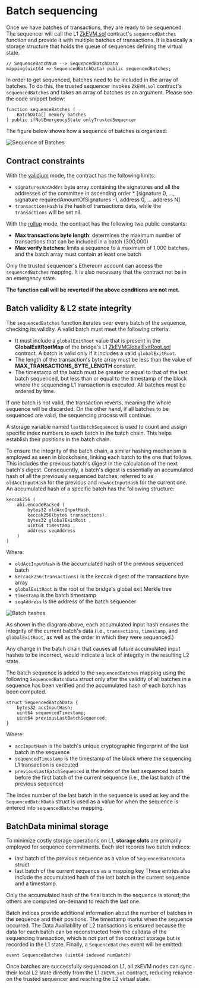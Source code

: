 # Batch sequencing
Once we have batches of transactions, they are ready to be sequenced. The sequencer will call the L1 [ZkEVM.sol](https://github.com/okx/x1-contracts/blob/release/v0.1.0/contracts/PolygonZkEVM.sol "ZkEVM.sol") contract's `sequencedBatches` function and provide it with multiple batches of transactions. It is basically a storage structure that holds the queue of sequences defining the virtual state.
```solidity
// SequenceBatchNum --> SequencedBatchData
mapping(uint64 => SequencedBatchData) public sequencedBatches;
```
In order to get sequenced, batches need to be included in the array of batches. To do this, the trusted sequencer invokes `ZkEVM.sol` contract's `sequencedBatches` and takes an array of batches as an argument. Please see the code snippet below:
```solidity
function sequenceBatches ( 
    BatchData[] memory batches
) public ifNotEmergencyState onlyTrustedSequencer
```
The figure below shows how a sequence of batches is organized:

![Sequence of Batches](./img/sequence-of-batches.png)

## Contract constraints
With the [validium](https://ethereum.org/en/developers/docs/data-availability/ "validium") mode, the contract has the following limits:
- `signaturesAndAddrs` byte array containing the signatures and all the addresses of the committee in ascending order * [signature 0, ..., signature requiredAmountOfSignatures -1, address 0, ... address N]
- `transactionsHash` is the hash of transactions data, while the `transactions` will be set nil.

With the [rollup](https://ethereum.org/en/developers/docs/data-availability/ "rollup") mode,  the contract has the following two public constants:

- **Max transactions byte length**: determines the maximum number of transactions that can be included in a batch (300,000)
- **Max verify batches**: limits a sequence to a maximum of 1,000 batches, and the batch array must contain at least one batch

Only the trusted sequencer's Ethereum account can access the `sequencedBatches` mapping. It is also necessary that the contract not be in an emergency state.

**The function call will be reverted if the above conditions are not met.**

## Batch validity & L2 state integrity
The `sequencedBatches` function iterates over every batch of the sequence, checking its validity. A valid batch must meet the following criteria:
- It must include a `globalExitRoot` value that is present in the **GlobalExitRootMap** of the bridge's L1 [ZkEVMGlobalExitRoot.sol](https://github.com/okx/x1-contracts/blob/release/v0.1.0/contracts/PolygonZkEVMGlobalExitRoot.sol "ZkEVMGlobalExitRoot.sol") contract. A batch is valid only if it includes a valid `globalExitRoot`.
- The length of the transaction's byte array must be less than the value of **MAX_TRANSACTIONS_BYTE_LENGTH** constant.
- The timestamp of the batch must be greater or equal to that of the last batch sequenced, but less than or equal to the timestamp of the block where the sequencing L1 transaction is executed. All batches must be ordered by time.

If one batch is not valid, the transaction reverts, meaning the whole sequence will be discarded. On the other hand, if all batches to be sequenced are valid, the sequencing process will continue.

A storage variable named `lastBatchSequenced` is used to count and assign specific index numbers to each batch in the batch chain. This helps establish their positions in the batch chain. 

To ensure the integrity of the batch chain, a similar hashing mechanism is employed as seen in blockchains, linking each batch to the one that follows. This includes the previous batch's digest in the calculation of the next batch's digest. Consequently, a batch's digest is essentially an accumulated hash of all the previously sequenced batches, referred to as `oldAccInputHash` for the previous and `newAccInputHash` for the current one.
An accumulated hash of a specific batch has the following structure:
```solidity
keccak256 ( 
    abi.encodePacked (
        bytes32 oldAccInputHash, 
        keccak256(bytes transactions), 
        bytes32 globalExitRoot ,
        uint64 timestamp ,
        address seqAddress
    )
)
```
Where:
- `oldAccInputHash` is the accumulated hash of the previous sequenced batch
- `keccack256(transactions)` is the keccak digest of the transactions byte array
- `globalExitRoot` is the root of the bridge's global exit Merkle tree
- `timestamp` is the batch timestamp
- `seqAddress` is the address of the batch sequencer

![Batch hashes](./img/batch-hashes.png)

As shown in the diagram above, each accumulated input hash ensures the integrity of the current batch's data (i.e., `transactions`, `timestamp`, and `globalExitRoot`, as well as the order in which they were sequenced.)

<Tip title="Note">Any change in the batch chain that causes all future accumulated input hashes to be incorrect, would indicate a lack of integrity in the resulting L2 state.</Tip>

The batch sequence is added to the `sequencedBatches` mapping using the following `SequencedBatchData` struct only after the validity of all batches in a sequence has been verified and the accumulated hash of each batch has been computed.
```solidity
struct SequencedBatchData {
    bytes32 accInputHash;
    uint64 sequencedTimestamp;
    uint64 previousLastBatchSequenced;
}
```
Where:
- `accInputHash` is the batch's unique cryptographic fingerprint of the last batch in the sequence
- `sequencedTimestamp` is the timestamp of the block where the sequencing L1 transaction is executed
- `previousLastBatchSequenced` is the index of the last sequenced batch before the first batch of the current sequence (i.e., the last batch of the previous sequence)

The index number of the last batch in the sequence is used as key and the `SequencedBatchData` struct is used as a value for when the sequence is entered into `sequencedBatches` mapping.

## BatchData minimal storage
To minimize costly storage operations on L1, **storage slots** are primarily employed for sequence commitments. Each slot records two batch indices:
- last batch of the previous sequence as a value of `SequencedBatchData` struct
- last batch of the current sequence as a mapping key
These entries also include the accumulated hash of the last batch in the current sequence and a timestamp.

<Tip title="Note">Only the accumulated hash of the final batch in the sequence is stored; the others are computed on-demand to reach the last one.</Tip>

Batch indices provide additional information about the number of batches in the sequence and their positions. The timestamp marks when the sequence occurred.
The Data Availability of L2 transactions is ensured because the data for each batch can be reconstructed from the calldata of the sequencing transaction, which is not part of the contract storage but is recorded in the L1 state.
Finally, a `SequenceBatches` event will be emitted:
```solidity
event SequenceBatches (uint64 indexed numBatch)
```
Once batches are successfully sequenced on L1, all zkEVM nodes can sync their local L2 state directly from the L1 `ZkEVM.sol` contract, reducing reliance on the trusted sequencer and reaching the L2 virtual state.